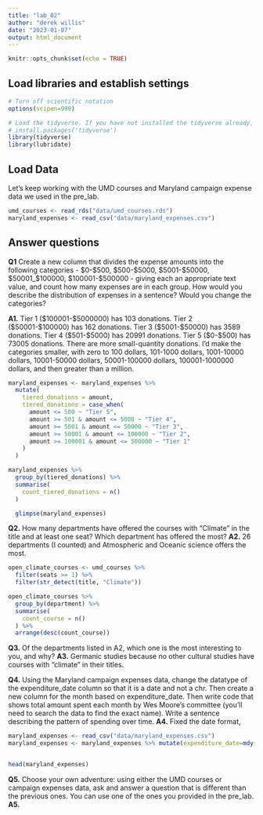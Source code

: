 ```yaml
---
title: "lab_02"
author: "derek willis"
date: "2023-01-07"
output: html_document
---
```


```r
knitr::opts_chunk$set(echo = TRUE)
```

## Load libraries and establish settings

```r
# Turn off scientific notation
options(scipen=999)

# Load the tidyverse. If you have not installed the tidyverse already, remove the # from the next line and run it first.  
# install.packages('tidyverse')
library(tidyverse)
library(lubridate)
```

## Load Data

Let's keep working with the UMD courses and Maryland campaign expense data we used in the pre_lab.

```r
umd_courses <- read_rds("data/umd_courses.rds")
maryland_expenses <- read_csv("data/maryland_expenses.csv")
```

## Answer questions

**Q1** Create a new column that divides the expense amounts into the following categories - \$0-\$500, \$500-\$5000, \$5001-\$50000, \$50001\_\$100000, \$100001-\$500000 - giving each an appropriate text value, and count how many expenses are in each group. How would you describe the distribution of expenses in a sentence? Would you change the categories?

**A1.** Tier 1 ($100001-$5000000) has 103 donations. Tier 2 ($50001-$100000) has 162 donations. Tier 3 ($5001-$50000) has 3589 donations. Tier 4 ($501-$5000) has 20991 donations. Tier 5 ($0-$500) has 73005 donations. There are more small-quantity donations. I'd make the categories smaller, with zero to 100 dollars, 101-1000 dollars, 1001-10000 dollars, 10001-50000 dollars, 50001-100000 dollars, 100001-1000000 dollars, and then greater than a million. 
```r
maryland_expenses <- maryland_expenses %>%
  mutate(
    tiered_donations = amount,
    tiered_donations = case_when(
      amount <= 500 ~ "Tier 5",
      amount >= 501 & amount <= 5000 ~ "Tier 4",
      amount >= 5001 & amount <= 50000 ~ "Tier 3",
      amount >= 50001 & amount <= 100000 ~ "Tier 2",
      amount >= 100001 & amount <= 500000 ~ "Tier 1"
    )
  )

maryland_expenses %>%
  group_by(tiered_donations) %>% 
  summarise(
    count_tiered_donations = n()
  ) 

  glimpse(maryland_expenses)

```


**Q2.** How many departments have offered the courses with "Climate" in the title and at least one seat? Which department has offered the most? 
**A2.** 26 departments (I counted) and Atmospheric and Oceanic science offers the most.

```r
open_climate_courses <- umd_courses %>% 
  filter(seats >= 1) %>% 
  filter(str_detect(title, "Climate"))

open_climate_courses %>%
  group_by(department) %>% 
  summarise(
    count_course = n()
  ) %>% 
  arrange(desc(count_course))


```

**Q3.** Of the departments listed in A2, which one is the most interesting to you, and why?
**A3.** Germanic studies because no other cultural studies have courses with "climate" in their titles.

**Q4.** Using the Maryland campaign expenses data, change the datatype of the expenditure_date column so that it is a date and not a chr. Then create a new column for the month based on expenditure_date. Then write code that shows total amount spent each month by Wes Moore's committee (you'll need to search the data to find the exact name). Write a sentence describing the pattern of spending over time.
**A4.** Fixed the date format, 

```r
maryland_expenses <- read_csv("data/maryland_expenses.csv")
maryland_expenses <- maryland_expenses %>% mutate(expenditure_date=mdy(expenditure_date))


head(maryland_expenses)
```

**Q5.** Choose your own adventure: using either the UMD courses or campaign expenses data, ask and answer a question that is different than the previous ones. You can use one of the ones you provided in the pre_lab.
**A5.** 

```r
```
